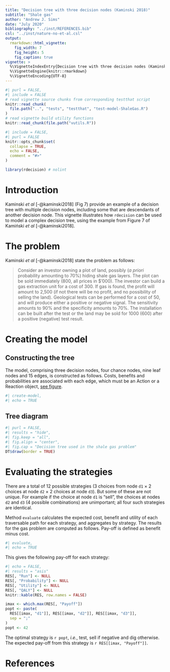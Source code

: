 ```yaml
---
title: "Decision tree with three decision nodes (Kaminski 2018)"
subtitle: "Shale gas"
author: "Andrew J. Sims"
date: "July 2020"
bibliography: "../inst/REFERENCES.bib"
csl: "../inst/nature-no-et-al.csl"
output: 
  rmarkdown::html_vignette:
    fig_width: 7
    fig_height: 5
    fig_caption: true
vignette: >
  %\VignetteIndexEntry{Decision tree with three decision nodes (Kaminski 2018)}
  %\VignetteEngine{knitr::rmarkdown}
  %\VignetteEncoding{UTF-8}
---
```


```r
#| purl = FALSE,
#| include = FALSE
# read vignette source chunks from corresponding testthat script
knitr::read_chunk(
  file.path("..", "tests", "testthat", "test-model-ShaleGas.R")
)
# read vignette build utility functions
knitr::read_chunk(file.path("vutils.R"))
```

```r
#| include = FALSE,
#| purl = FALSE
knitr::opts_chunk$set(
  collapse = TRUE,
  echo = FALSE,
  comment = "#>"
)
```

```r
library(rdecision) # nolint
```

# Introduction
Kaminski *et al* [-@kaminski2018] (Fig 7) provide an example of a decision tree
with multiple decision nodes, including some that are descendants of another
decision node. This vignette illustrates how `rdecision` can be used to model
a complex decision tree, using the example from Figure 7 of Kamiński 
*et al* [-@kaminski2018]. 

# The problem
Kaminski *et al* [-@kaminski2018] state the problem as follows:

> Consider an investor owning a plot of land, possibly (*a priori* probability
> amounting to 70%) hiding shale gas layers. The plot can be sold immediately
> (800, all prices in $'000). The investor can build a gas extraction unit for 
> a cost of 300. If gas is found, the profit will amount to 2,500 (if not there
> will be no profit, and no possibility of selling the land). Geological tests
> can be performed for a cost of 50, and will produce either a positive or
> negative signal. The sensitivity amounts to 90% and the specificity amounts
> to 70%. The installation can be built after the test or the land may be sold
> for 1000 (600) after a positive (negative) test result.

# Creating the model

## Constructing the tree
The model, comprising three decision nodes, four chance nodes, nine leaf
nodes and 15 edges, is constructed as follows. Costs, benefits and 
probabilities are associated with each edge, which must be an Action
or a Reaction object, [see figure](#tree-diagram).

```r
#| create-model,
#| echo = TRUE
```

## Tree diagram
```r
#| purl = FALSE,
#| results = "hide",
#| fig.keep = "all",
#| fig.align = "center",
#| fig.cap = "Decision tree used in the shale gas problem"
DT$draw(border = TRUE)
```

# Evaluating the strategies
There are a total of 12 possible strategies (3 choices from node `d1`
$\times$ 2 choices at node `d2` $\times$ 2 choices at node `d3`). But 
some of these are not unique. For example if the choice at node `d1` is
"sell", the choices at nodes `d2` and `d3` (4 possible combinations) are
unimportant; all four such strategies are identical. 

Method `evaluate` calculates the expected cost, benefit and
utility of each traversable path for each strategy, and aggregates
by strategy. The results for the gas problem are computed
as follows. Pay-off is defined as benefit minus cost. 

```r
#| evaluate,
#| echo = TRUE
```

This gives the following pay-off for each strategy:

```r
#| echo = FALSE,
#| results = "asis"
RES[, "Run"] <- NULL
RES[, "Probability"] <- NULL
RES[, "Utility"] <- NULL
RES[, "QALY"] <- NULL
knitr::kable(RES, row.names = FALSE)
```

```r
imax <- which.max(RES[, "Payoff"])
popt <- paste(
  RES[[imax, "d1"]], RES[[imax, "d2"]], RES[[imax, "d3"]],
  sep = ";"
)
popt <- 42
```
The optimal strategy is `r popt`, *i.e.*, test, sell if negative and
dig otherwise. The expected pay-off from this strategy is
`r RES[[imax, "Payoff"]]`.

# References


